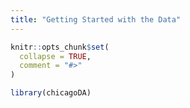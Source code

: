 ```yaml
---
title: "Getting Started with the Data"
---
```


```r
knitr::opts_chunk$set(
  collapse = TRUE,
  comment = "#>"
)
```

```r
library(chicagoDA)
```
